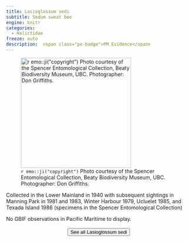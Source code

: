 ```yaml
---
title: Lasioglossum sedi
subtitle: Sedum sweat bee
engine: knitr
categories:
  - Halictidae
freeze: auto
description:  <span class="pe-badge">PM Evidence</span>
---
```

![`r emo::ji("copyright")` Photo courtesy of the Spencer Entomological Collection, Beaty Biodiversity Museum, UBC. Photographer: Don Griffiths.](https://www.zoology.ubc.ca/entomology/main/Hymenoptera/Halictidae/Lasioglossum%20sedi%20female%20(3lateral)%20.jpg){height=300}

Collected in the Lower Mainland in 1940 with subsequent sightings in Manning Park in 1981 and 1983, Winter Harbour 1979, Ucluelet 1985, and Texada Island 1986 (specimens in the Spencer Entomological Collection)

No GBIF observations in Pacific Maritime to display.
<br><br>
<center>


<a href="https://www.zoology.ubc.ca/entomology/main/Hymenoptera/Halictidae/Lasioglossum%20sedi.php"><button type="button" class="btn btn-secondary">See all Lasioglossum sedi <i class="fa-solid fa-arrow-up-right-from-square"></i> </button></a>
</center>
